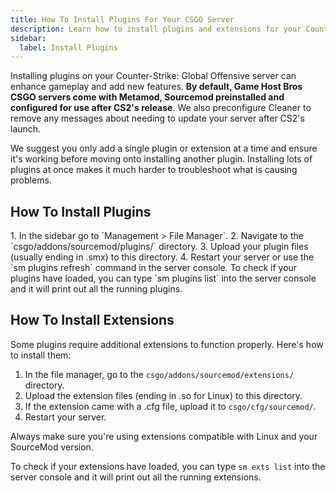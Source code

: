 ```yaml
---
title: How To Install Plugins For Your CSGO Server
description: Learn how to install plugins and extensions for your Counter-Strike Global Offensive server
sidebar:
  label: Install Plugins
---
```


Installing plugins on your Counter-Strike: Global Offensive server can enhance gameplay and add new features. **By default, Game Host Bros CSGO servers come with Metamod, Sourcemod preinstalled and configured for use after CS2's release**. We also preconfigure Cleaner to remove any messages about needing to update your server after CS2's launch. 

We suggest you only add a single plugin or extension at a time and ensure it's working before moving onto installing another plugin. Installing lots of plugins at once makes it much harder to troubleshoot what is causing problems.

## How To Install Plugins
<Steps>
1. In the sidebar go to `Management > File Manager`.
2. Navigate to the `csgo/addons/sourcemod/plugins/` directory.
3. Upload your plugin files (usually ending in .smx) to this directory.
4. Restart your server or use the `sm plugins refresh` command in the server console.
</Steps>
To check if your plugins have loaded, you can type `sm plugins list` into the server console and it will print out all the running plugins.

## How To Install Extensions

Some plugins require additional extensions to function properly. Here's how to install them:
<Steps>
1. In the file manager, go to the `csgo/addons/sourcemod/extensions/` directory.
2. Upload the extension files (ending in .so for Linux) to this directory.
3. If the extension came with a .cfg file, upload it to `csgo/cfg/sourcemod/`.
4. Restart your server.
</Steps>
Always make sure you're using extensions compatible with Linux and your SourceMod version.

To check if your extensions have loaded, you can type `sm exts list` into the server console and it will print out all the running extensions.
